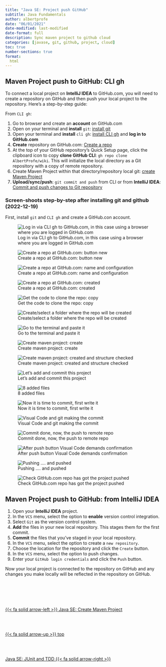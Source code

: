 ```yaml
---
title: "Java SE: Project push GitHub"
subtitle: Java Fundamentals
author: albertprofe
date: "06/01/2021"
date-modified: last-modified
date-format: full
description: Sync maven project to github cloud
categories: [javase, git, github, project, cloud]
toc: true
number-sections: true
format:
  html
---
```


## Maven Project push to GitHub: CLI gh

To connect a local project on **IntelliJ IDEA** to GitHub.com, you will need to create a repository on GitHub and then push your local project to the repository. Here's a step-by-step guide:

From ``CLI gh``:

1. Go to browser and create an **account** on GitHub.com
2. Open on your terminal and **install** ``git``: [install git](/devops/devops-vc-git.qmd) 
3. Open your terminal and **install** ``cli gh``: [install CLI gh](/devops/devops-vc-github.qmd#install-cli-gh) and **log in to GitHub.com**
4. **Create** repository on GitHub.com: [Create a repo](https://docs.github.com/en/get-started/quickstart/create-a-repo)
5. At the top of your GitHub repository's Quick Setup page, click the clipboard icon to copy **clone GitHub CLI**: ``gh repo clone AlbertProfe/wiki``. This will initialize the local directory as a Git repository with a copy of remote repository.
6. Create Maven Project within that directory/repository local git: [create Maven Project](/javase/se-concepts-createproject.qmd)
7. **Upload/sync/push**: ``git commit and push`` from CLI or from **IntelliJ IDEA**: [Commit and push changes to Git repository](https://www.jetbrains.com/help/idea/2022.3/commit-and-push-changes.html#commit)

### Screen-shoots step-by-step after installing git and github (2022-12-19)

First, install ``git`` and ``CLI gh`` and create a GitHub.con account.

![Log in via CLI gh to GitHub.com, in this case using a browser where you are logged in GitHub.com](/images/javase/se-projectgit/login_cli_gh_createrepo.png)

![Create a repo at GitHub.com: button new](/images/javase/se-projectgit/newrepo.png)

![Create a repo at GitHub.com: name and configuration](/images/javase/se-projectgit/newrepo2.png)

![Create a repo at GitHub.com: created](/images/javase/se-projectgit/newrepo3.png)

![Get the code to clone the repo: copy](/images/javase/se-projectgit/newrepo4.png)

![Create/select a folder where the repo will be created](/images/javase/se-projectgit/createproject1.png)

![Go to the terminal and paste it](/images/javase/se-projectgit/clone_repo.png)

![Create maven project: create](/images/javase/se-projectgit/createproject2.png)

![Create maven project: created and structure checked](/images/javase/se-projectgit/createproject3.png)

![Let's add and commit this project](/images/javase/se-projectgit/push1.png)

![8 added files](/images/javase/se-projectgit/push2.png)

![Now it is time to commit, first write it](/images/javase/se-projectgit/push3.png)

![Visual Code and git making the commit](/images/javase/se-projectgit/push4.png)

![Commit done, now, the push to remote repo](/images/javase/se-projectgit/push5.png)

![After push button Visual Code demands confirmation](/images/javase/se-projectgit/push6.png)

![Pushing .... and pushed](/images/javase/se-projectgit/push7.png)

![Check GitHub.com repo has got the project pushed](/images/javase/se-projectgit/push8.png)

## Maven Project push to GitHub: from **IntelliJ IDEA**

1. Open your **IntelliJ IDEA** project.
2. In the ``VCS`` menu, select the option to **enable** version control integration.
3. Select ``Git`` as the version control system.
4. **Add** the files in your new local repository. This stages them for the first commit.
5. **Commit** the files that you've staged in your local repository.
6. In the `VCS` menu, select the option to create a ``new repository``.
7. Choose the location for the repository and click the ``Create`` button.
8. In the ``VCS`` menu, select the option to push changes.
9. Enter your ``GitHub login credentials`` and click the ``Push`` button.

Now your local project is connected to the repository on GitHub and any changes you make locally will be reflected in the repository on GitHub.


<!--- navLinks -->
<br><br>
<div class=row>
<br>
<div class='column left previous'>
<br>
[{{< fa solid arrow-left >}} Java SE: Create Maven Project](/javase/se-concepts-createproject.qmd)
<br>
</div>
<br>
<div class='column center'>
<br>
[{{< fa solid arrow-up >}} top](#top)
<br>
</div>
<br>
<div class='column right next'>
<br>
[Java SE: JUnit and TDD  {{< fa solid arrow-right >}}](/javase/se-concepts-tdd.qmd)
<br>
</div>
<br>
</div>
